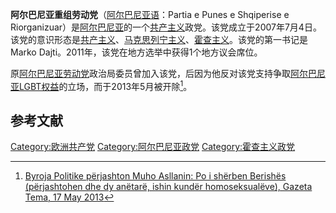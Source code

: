 '''阿尔巴尼亚重组劳动党'''（[[阿尔巴尼亚语|阿尔巴尼亚语]]：Partia e Punes e Shqiperise e Riorganizuar）是[[阿尔巴尼亚|阿尔巴尼亚]]的一个[[共产主义|共产主义]]政党。该党成立于2007年7月4日。该党的意识形态是[[共产主义|共产主义]]、[[马克思列宁主义|马克思列宁主义]]、[[霍查主义|霍查主义]]。该党的第一书记是Marko Dajti。2011年，该党在地方选举中获得1个地方议会席位。

原[[阿尔巴尼亚劳动党|阿尔巴尼亚劳动党]]政治局委员{{le|穆霍·阿斯拉尼|Muho Asllani}}曾加入该党，后因为他反对该党支持争取[[阿尔巴尼亚LGBT权益|阿尔巴尼亚LGBT权益]]的立场，而于2013年5月被开除<ref>[http://www.gazetatema.net/web/2013/05/17/byroja-politike-perjashton-muho-asllanin-po-i-sherben-berishes-perjashtohen-dhe-dy-anetare-ishin-kunder-homoseksualeve/ Byroja Politike përjashton Muho Asllanin: Po i shërben Berishës (përjashtohen dhe dy anëtarë, ishin kundër homoseksualëve), Gazeta Tema, 17 May 2013]</ref>。

== 参考文献 ==
{{reflist}}

{{阿尔巴尼亚政党}}
{{欧洲的共产党}}

[[Category:欧洲共产党|Category:欧洲共产党]]
[[Category:阿尔巴尼亚政党|Category:阿尔巴尼亚政党]]
[[Category:霍查主义政党|Category:霍查主义政党]]
